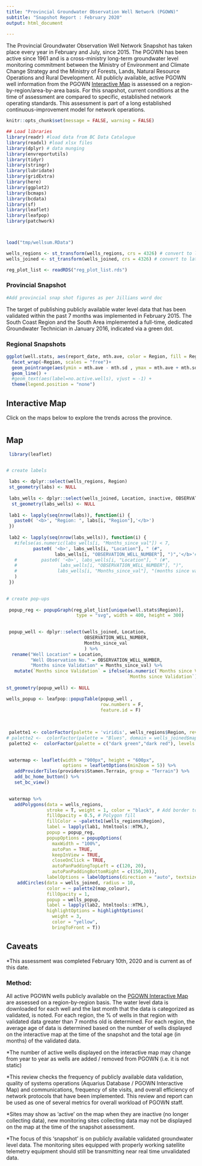 ```yaml
---
title: "Provincial Groundwater Observation Well Network (PGOWN)"
subtitle: "Snapshot Report : February 2020"
output: html_document
     
---
```

<!--
Copyright 2019 Province of British Columbia

Licensed under the Apache License, Version 2.0 (the "License");
you may not use this file except in compliance with the License.
You may obtain a copy of the License at

http://www.apache.org/licenses/LICENSE-2.0

Unless required by applicable law or agreed to in writing, software distributed under the License is distributed on an "AS IS" BASIS,
WITHOUT WARRANTIES OR CONDITIONS OF ANY KIND, either express or implied.
See the License for the specific language governing permissions and limitations under the License.
-->

The Provincial Groundwater Observation Well Network Snapshot has taken place every year in February and July, since 2015. The PGOWN has been active since 1961 and is a cross-ministry long-term groundwater level monitoring commitment between the Ministry of Environment and Climate Change Strategy and the Ministry of Forests, Lands, Natural Resource Operations and Rural Development. All publicly available, active PGOWN well information from the PGOWN [Interactive Map](https://governmentofbc.maps.arcgis.com/apps/webappviewer/index.html?id=b53cb0bf3f6848e79d66ffd09b74f00d) is assessed on a region-by-region/area-by-area basis. For this snapshot, current conditions at the time of assessment are compared to specific, established network operating standards. This assessment is part of a long established continuous-improvement model for network operations.

```r
knitr::opts_chunk$set(message = FALSE, warning = FALSE)

```


```r

## Load libraries
library(readr) #load data from BC Data Catalogue
library(readxl) #load xlsx files
library(dplyr) # data munging
library(envreportutils)
library(tidyr)
library(stringr)
library(lubridate)
library(gridExtra)
library(here) 
library(ggplot2)
library(bcmaps)
library(bcdata)
library(sf)
library(leaflet)
library(leafpop)
library(patchwork)



load("tmp/wellsum.RData")

wells_regions <- st_transform(wells_regions, crs = 4326) # convert to lat/long
wells_joined <- st_transform(wells_joined, crs = 4326) # convert to lat/long

reg_plot_list <- readRDS("reg_plot_list.rds")

```

### Provincial Snapshot 

```r
#Add provincial snap shot figures as per Jillians word doc
```


The target of publishing publicly available water level data that has been validated within the past 7 months was implemented in February 2015. The South Coast Region and the South Area implemented a full-time, dedicated Groundwater Technician in January 2016, indicated via a green dot.


### Regional Snapshots


```r

ggplot(well.stats, aes(report_date, mth.ave, color = Region, fill = Region, shape = Region)) +
  facet_wrap(~Region, scales = "free")+
  geom_pointrange(aes(ymin = mth.ave - mth.sd , ymax = mth.ave + mth.sd )) +
  geom_line() +
  #geom_text(aes(label=no.active.wells), vjust = -1) +
  theme(legend.position = "none")


```


## Interactive Map 
Click on the maps below to explore the trends across the province.

# {.tabset .tabset-fade}

## Map 

```r

 library(leaflet)
 

# create labels 

 labs <- dplyr::select(wells_regions, Region)
 st_geometry(labs) <- NULL
 
 labs_wells <- dplyr::select(wells_joined, Location, inactive, OBSERVATION_WELL_NUMBER, Months_since_val )
  st_geometry(labs_wells) <- NULL
 
 lab1 <- lapply(seq(nrow(labs)), function(i) {
   paste0( '<b>', "Region: ", labs[i, "Region"],'</b>') 
 })
 
 lab2 <- lapply(seq(nrow(labs_wells)), function(i) {
   #ifelse(as.numeric(labs_wells[i, "Months_since_val"]) < 7, 
          paste0( '<b>', labs_wells[i, "Location"], " (#",
                  labs_wells[i, "OBSERVATION_WELL_NUMBER"], ")",'</b>'#, 
   #         paste0( '<b>', labs_wells[i, "Location"], " (#",
   #                labs_wells[i, "OBSERVATION_WELL_NUMBER"], ")", 
   #               labs_wells[i, "Months_since_val"], "(months since validation)", '</b>')
   )
 }) 
 

# create pop-ups
  
 popup_reg <- popupGraph(reg_plot_list[unique(well.stats$Region)], 
                          type = "svg", width = 400, height = 300)
  

 popup_well <- dplyr::select(wells_joined, Location, 
                             OBSERVATION_WELL_NUMBER,
                             Months_since_val
                             ) %>% 
  rename("Well Location" = Location,
         "Well Observation No." = OBSERVATION_WELL_NUMBER,
         "Months since Validation" = Months_since_val) %>%
   mutate(`Months since Validation` = ifelse(as.numeric(`Months since Validation`) < 7, "<7",
                                             `Months since Validation`))
  
st_geometry(popup_well) <- NULL 

wells_popup <- leafpop::popupTable(popup_well ,
                                   row.numbers = F, 
                                   feature.id = F)
  
  
  
 palette1 <- colorFactor(palette = 'viridis', wells_regions$Region, reverse = TRUE)
# palette2 <-  colorFactor(palette = "Blues", domain = wells_joined$map_colour)
 palette2 <-  colorFactor(palette = c("dark green","dark red"), levels = c("green", "red"))

 
 watermap <- leaflet(width = "900px", height = "600px", 
                     options = leafletOptions(minZoom = 5)) %>%  
   addProviderTiles(providers$Stamen.Terrain, group = "Terrain") %>%
   add_bc_home_button() %>%
   set_bc_view()
 

 watermap %>% 
   addPolygons(data = wells_regions, 
               stroke = T, weight = 1, color = "black", # Add border to polygons
               fillOpacity = 0.5, # Polygon fill
               fillColor = ~palette1(wells_regions$Region),
               label = lapply(lab1, htmltools::HTML),
               popup = popup_reg,
               popupOptions = popupOptions(
                 maxWidth = "100%", 
                 autoPan = TRUE,
                 keepInView = TRUE,
                 closeOnClick = TRUE,
                 autoPanPaddingTopLeft = c(120, 20),
                 autoPanPaddingBottomRight = c(150,20)),
               labelOptions = labelOptions(direction = "auto", textsize = "12px")) %>%
    addCircles(data = wells_joined, radius = 10, 
               color = ~ palette2(map_colour),
               fillOpacity = 1,
               popup = wells_popup,
               label = lapply(lab2, htmltools::HTML),
               highlightOptions = highlightOptions( 
                 weight = 3,
                 color = "yellow",
                 bringToFront = T)) 

```


## Caveats 

*This assessment was completed February 10th, 2020 and is current as of this date.

### Method: 
All active PGOWN wells publicly available on the [PGOWN Interactive Map](https://governmentofbc.maps.arcgis.com/apps/webappviewer/index.html?id=b53cb0bf3f6848e79d66ffd09b74f00d) are assessed on a region-by-region basis. The water level data is downloaded for each well and the last month that the data is categorized as validated, is noted. For each region, the % of wells in that region with validated data greater than 7 months old is determined. For each region, the average age of data is determined based on the number of wells displayed on the interactive map at the time of the snapshot and the total age (in months) of the validated data.

*The number of active wells displayed on the interactive map may change from year to year as wells are added / removed from PGOWN (i.e. it is not static)

*This review checks the frequency of publicly available data validation, quality of systems operations (Aquarius Database / PGOWN Interactive Map) and communications, frequency of site visits, and overall efficiency of network protocols that have been implemented. This review and report can be used as one of several metrics for overall workload of PGOWN staff.

*Sites may show as ‘active’ on the map when they are inactive (no longer collecting data), new monitoring sites collecting data may not be displayed on the map at the time of the snapshot assessment.

*The focus of this ‘snapshot’ is on publicly available validated groundwater level data. The monitoring sites equipped with properly working satellite telemetry equipment should still be transmitting near real time unvalidated data.


